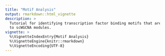 ```yaml
---
title: "Motif Analysis"
output: rmarkdown::html_vignette
description: >
  Tutorial for identifying transcription factor binding motifs that are related
  to scWGCNA modules.
vignette: >
  %\VignetteIndexEntry{Motif Analysis}
  %\VignetteEngine{knitr::rmarkdown}
  %\VignetteEncoding{UTF-8}
---
```


```r


```
